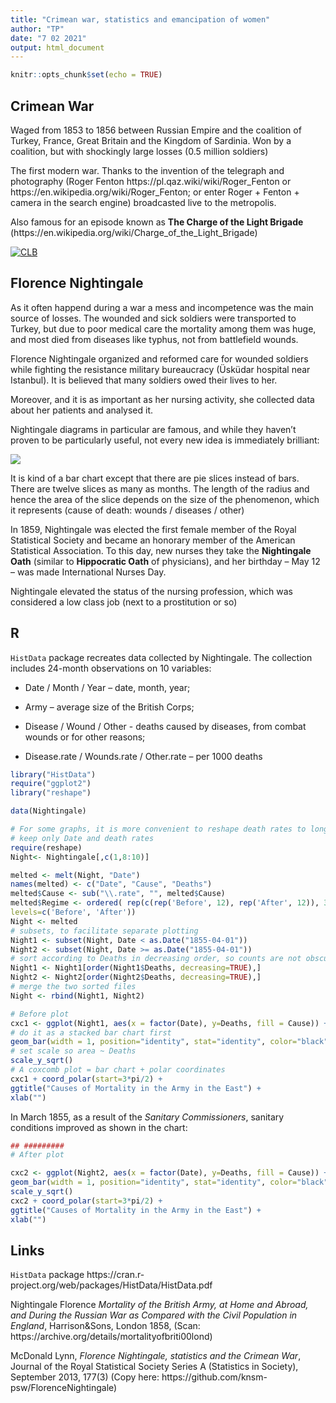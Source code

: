 ```yaml
---
title: "Crimean war, statistics and emancipation of women"
author: "TP"
date: "7 02 2021"
output: html_document
---
```


```r
knitr::opts_chunk$set(echo = TRUE)
```

## Crimean War

Waged from 1853 to 1856 between Russian Empire and the coalition
of Turkey, France, Great Britain and the Kingdom of Sardinia. Won by
a coalition, but with shockingly large losses (0.5 million soldiers)

The first modern war. Thanks to the invention of the telegraph
and photography (Roger Fenton https://pl.qaz.wiki/wiki/Roger_Fenton
or https://en.wikipedia.org/wiki/Roger_Fenton; or enter Roger + Fenton + camera in the search engine) broadcasted live to the metropolis.

Also famous for an episode known as **The Charge of the Light Brigade**
(https://en.wikipedia.org/wiki/Charge_of_the_Light_Brigade)

[![](./Charge-of-the-LB.png "CLB")](https://www.youtube.com/watch?v=jomcECjuYa0)

## Florence Nightingale

As it often happend during a war a mess and incompetence was the main source of losses.
The wounded and sick soldiers were transported to Turkey, but
due to poor medical care the mortality among them was huge, and most died
from diseases like typhus, not from battlefield wounds.

Florence Nightingale organized and reformed care for wounded soldiers
while fighting the resistance military bureaucracy (Üsküdar hospital near Istanbul).
It is believed that many soldiers owed their lives to her.

Moreover, and it is as important as her nursing activity, she
collected data about her patients and analysed it.

Nightingale diagrams in particular are famous, and while they haven't
proven to be particularly useful, not every new idea is immediately
brilliant:

![](./FN_diagram.jpg)

It is kind of a bar chart except that there are pie slices instead of bars.
There are twelve slices as many as months.
The length of the radius and hence the area of the slice depends on the size of the phenomenon,
which it represents (cause of death: wounds / diseases / other)

In 1859, Nightingale was elected the first female member of the Royal Statistical Society
and became an honorary member of the American Statistical Association.
To this day, new nurses
they take the **Nightingale Oath** (similar to **Hippocratic Oath** of physicians),
and her birthday -- May 12 -- was made International Nurses Day.

Nightingale elevated the status of the nursing profession, which was considered
a low class job (next to a prostitution or so)

## R

`HistData` package recreates data collected by Nightingale.
The collection includes 24-month observations on 10 variables:

* Date / Month / Year -- date, month, year;

* Army -- average size of the British Corps;

* Disease / Wound / Other - deaths caused by diseases, from combat wounds
or for other reasons;

* Disease.rate / Wounds.rate / Other.rate -- per 1000 deaths


```r
library("HistData")
require("ggplot2")
library("reshape")

data(Nightingale)

# For some graphs, it is more convenient to reshape death rates to long format
# keep only Date and death rates
require(reshape)
Night<- Nightingale[,c(1,8:10)]

melted <- melt(Night, "Date")
names(melted) <- c("Date", "Cause", "Deaths")
melted$Cause <- sub("\\.rate", "", melted$Cause)
melted$Regime <- ordered( rep(c(rep('Before', 12), rep('After', 12)), 3),
levels=c('Before', 'After'))
Night <- melted
# subsets, to facilitate separate plotting
Night1 <- subset(Night, Date < as.Date("1855-04-01"))
Night2 <- subset(Night, Date >= as.Date("1855-04-01"))
# sort according to Deaths in decreasing order, so counts are not obscured [thx: Monique Graf]
Night1 <- Night1[order(Night1$Deaths, decreasing=TRUE),]
Night2 <- Night2[order(Night2$Deaths, decreasing=TRUE),]
# merge the two sorted files
Night <- rbind(Night1, Night2)

# Before plot
cxc1 <- ggplot(Night1, aes(x = factor(Date), y=Deaths, fill = Cause)) +
# do it as a stacked bar chart first
geom_bar(width = 1, position="identity", stat="identity", color="black") +
# set scale so area ~ Deaths
scale_y_sqrt()
# A coxcomb plot = bar chart + polar coordinates
cxc1 + coord_polar(start=3*pi/2) +
ggtitle("Causes of Mortality in the Army in the East") +
xlab("")
```
In March 1855, as a result of the *Sanitary Commissioners*,
sanitary conditions improved as shown in the chart:


```r
## #########
# After plot

cxc2 <- ggplot(Night2, aes(x = factor(Date), y=Deaths, fill = Cause)) +
geom_bar(width = 1, position="identity", stat="identity", color="black") +
scale_y_sqrt()
cxc2 + coord_polar(start=3*pi/2) +
ggtitle("Causes of Mortality in the Army in the East") +
xlab("")

```

## Links

`HistData` package
https://cran.r-project.org/web/packages/HistData/HistData.pdf

Nightingale Florence
*Mortality of the British Army, at Home and Abroad, 
and During the Russian War as Compared with the Civil Population in England*, Harrison&Sons, London 1858,
(Scan:
https://archive.org/details/mortalityofbriti00lond)

McDonald Lynn,
*Florence Nightingale, statistics and the Crimean War*,
Journal of the Royal Statistical Society Series A (Statistics in Society),
September 2013,
177(3)
(Copy here: https://github.com/knsm-psw/FlorenceNightingale)
